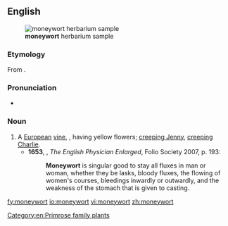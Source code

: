 ==English==
[[File:Lysimachia nummularia herbarium sample.jpg|thumb|'''moneywort''' herbarium sample]]
===Etymology===
From {{compound|money|wort|lang=en}}.

===Pronunciation===
*{{a|UK}} {{IPA|/ˈmʌnɪwəːt/|lang=en}}

===Noun===
{{en-noun}}

# A [[European]] [[vine]], {{taxlink|Lysimachia nummularia|species|noshow=1}}, having yellow flowers; [[creeping Jenny]], [[creeping Charlie]].
#*'''1653''', {{w|Nicholas Culpeper}}, ''The English Physician Enlarged'', Folio Society 2007, p. 193:
#*:'''Moneywort''' is singular good to stay all fluxes in man or woman, whether they be lasks, bloody fluxes, the flowing of women's courses, bleedings inwardly or outwardly, and the weakness of the stomach that is given to casting.

[[Category:en:Primrose family plants]]

[[fy:moneywort]]
[[io:moneywort]]
[[vi:moneywort]]
[[zh:moneywort]]